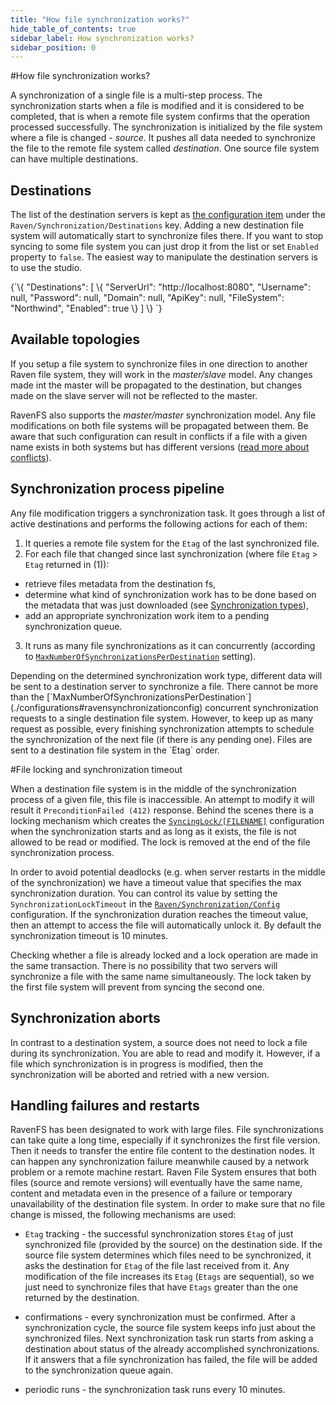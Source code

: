```yaml
---
title: "How file synchronization works?"
hide_table_of_contents: true
sidebar_label: How synchronization works?
sidebar_position: 0
---
```



#How file synchronization works?

A synchronization of a single file is a multi-step process. The synchronization starts when a file is modified and it is considered to be completed, that is when a remote file system confirms that the operation processed successfully. The synchronization is initialized by the file system where a file is changed - *source*. 
It pushes all data needed to synchronize the file to the remote file system called *destination*. One source file system can have multiple destinations. 

## Destinations

The list of the destination servers is kept as [the configuration item](../configurations.mdx) under the `Raven/Synchronization/Destinations` key. Adding a new destination file system
will automatically start to synchronize files there. If you want to stop syncing to some file system you can just drop it from the list or set `Enabled`
property to `false`. The easiest way to manipulate the destination servers is to use the studio.

<TabItem value="json" label="json">
<CodeBlock language="json">
{`\{
    "Destinations": 
		[
			\{
				"ServerUrl": "http://localhost:8080",
				"Username": null,
				"Password": null,
				"Domain": null,
				"ApiKey": null,
				"FileSystem": "Northwind",
				"Enabled": true
			\}
		]
\}
`}
</CodeBlock>
</TabItem>

## Available topologies

If you setup a file system to synchronize files in one direction to another Raven file system, they will work in the *master/slave* model.
Any changes made int the master will be propagated to the destination, but changes made on the slave server will not be reflected to the master.

RavenFS also supports the *master/master* synchronization model. Any file modifications on both file systems will be propagated between them.
Be aware that such configuration can result in conflicts if a file with a given name exists in both systems but has different versions ([read more about conflicts](./conflicts)).

## Synchronization process pipeline

Any file modification triggers a synchronization task. It goes through a list of active destinations and performs the following actions
for each of them:

1. It queries a remote file system for the `Etag` of the last synchronized file.
2. For each file that changed since last synchronization (where file `Etag` &gt; `Etag` returned in (1)):
 * retrieve files metadata from the destination fs,
 * determine what kind of synchronization work has to be done based on the metadata that was just downloaded (see [Synchronization types](synchronization-types)),
 * add an appropriate synchronization work item to a pending synchronization queue.
3. It runs as many file synchronizations as it can concurrently (according to [`MaxNumberOfSynchronizationsPerDestination`](./configurations#ravensynchronizationconfig) setting).

<Admonition type="info" title="Synchronization types" id="synchronization-types" href="#synchronization-types">
Depending on the determined synchronization work type, different data will be sent to a destination server to synchronize a file.
</Admonition>

<Admonition type="info" title="Synchronization limit" id="synchronization-limit" href="#synchronization-limit">
There cannot be more than the [`MaxNumberOfSynchronizationsPerDestination`](./configurations#ravensynchronizationconfig) concurrent synchronization requests to a single
destination file system. However, to keep up as many request as possible, every finishing synchronization attempts to schedule the synchronization of the next file (if there is any pending one).
</Admonition>

<Admonition type="info" title="Etag order" id="etag-order" href="#etag-order">
Files are sent to a destination file system in the `Etag` order.
</Admonition>

#File locking and synchronization timeout

When a destination file system is in the middle of the synchronization process of a given file, this file is inaccessible.
An attempt to modify it will result it  `PreconditionFailed (412)` response. Behind the scenes there is a locking mechanism which creates the
[`SyncingLock/[FILENAME]`](./configurations#syncinglockfilename) configuration when the synchronization starts and as long as it exists, 
the file is not allowed to be read or modified. The lock is removed at the end of the file synchronization process. 

In order to avoid potential deadlocks (e.g. when server restarts in the middle of the synchronization) we have a timeout value that specifies the max synchronization duration. You can control its value 
by setting the `SynchronizationLockTimeout` in the [`Raven/Synchronization/Config`](./configurations#ravensynchronizationconfig) configuration. If the synchronization duration reaches the timeout value, then an attempt to access the file
will automatically unlock it. By default the synchronization timeout is 10 minutes.

<Admonition type="info" title="Transactional locking" id="transactional-locking" href="#transactional-locking">
Checking whether a file is already locked and a lock operation are made in the same transaction. There is no possibility that two servers
 will synchronize a file with the same name simultaneously. The lock taken by the first file system will prevent from syncing the second one.
</Admonition>

## Synchronization aborts

In contrast to a destination system, a source does not need to lock a file during its synchronization. You are able to read and modify it. 
However, if a file which synchronization is in progress is modified, then the synchronization will be aborted and retried with a new version.

## Handling failures and restarts

RavenFS has been designated to work with large files. File synchronizations can take quite a long time, especially if it synchronizes the first file version. 
Then it needs to transfer the entire file content to the destination nodes. It can happen any synchronization failure meanwhile caused by a network 
problem or a remote machine restart. Raven File System ensures that both files (source and remote versions) will eventually have the same name, content and metadata
even in the presence of a failure or temporary unavailability of the destination file system. In order to make sure that no file change is missed, the following mechanisms are used:

* `Etag` tracking - the successful synchronization stores `Etag` of just synchronized file (provided by the source) on the destination side.
If the source file system determines which files need to be synchronized, it asks the destination for `Etag` of the file last received from it.
Any modification of the file increases its `Etag` (`Etags` are sequential), so we just need to synchronize files that have `Etags` greater than the one returned by
the destination.

* confirmations - every synchronization must be confirmed. After a synchronization cycle, the source file system keeps info just about the synchronized files.
Next synchronization task run starts from asking a destination about status of the already accomplished synchronizations. If it answers that a file synchronization
has failed, the file will be added to the synchronization queue again.

* periodic runs - the synchronization task runs every 10 minutes.

